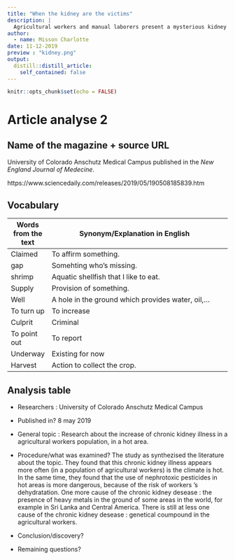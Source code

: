```yaml
---
title: "When the kidney are the victims"
description: |
  Agricultural workers and manual laborers present a mysterious kidney desease.
author:
  - name: Misson Charlotte
date: 11-12-2019
preview : "kidney.png"
output:
  distill::distill_article:
    self_contained: false
---
```


```r
knitr::opts_chunk$set(echo = FALSE)
```

# Article analyse 2

## Name of the magazine + source URL

University of Colorado Anschutz Medical Campus published in the *New England Journal of Medecine*. 

https://www.sciencedaily.com/releases/2019/05/190508185839.htm

## Vocabulary



| Words from the text     | Synonym/Explanation in English                                                                                       |     |
| ----------------------- | -------------------------------------------------------------------------------------------------------------------- | --- |
| Claimed                 | To affirm something.                                                                                                  |     |
| gap                     | Somehting who's missing.                                                                                              |     |
| shrimp                  | Aquatic shellfish that I like to eat.                                                                                 |     |
| Supply                  | Provision of something.                                                                                               |     |
| Well                    | A hole in the ground which provides water, oil,...                                                                    |     |
| To turn up              | To increase                                                                                                           |     |
| Culprit                 | Criminal                                                                                                              |     |
| To point out            | To report                                                                                                             |     |
| Underway                | Existing for now                                                                                                      |     |
| Harvest                 | Action to collect the crop.                                                                                           |     |


## Analysis table

- Researchers : University of Colorado Anschutz Medical Campus   
 - Published in? 8 may 2019  
 - General topic : Research about the increase of chronic kidney illness in a agricultural workers population, in a hot area.  
 - Procedure/what was examined? The study as synthezised the literature about the topic.  They found that this chronic kidney illness appears more often (in a population of agricultural workers) is the climate is hot.  In the same time, they found that the use of nephrotoxic pesticides in hot areas is more dangerous, because of the risk of workers 's dehydratation.  One more cause of the chronic kidney desease : the presence of heavy metals in the ground of some areas in the world, for example in Sri Lanka and Central America. There is still at less one cause of the chronic kidney desease : genetical coumpound in the agricultural workers.  
        
 - Conclusion/discovery? 
 - Remaining questions?    





